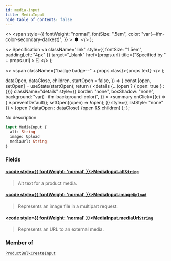 ```yaml
---
id: media-input
title: MediaInput
hide_table_of_contents: false
---
```


  <>
    <span
      style={{
        fontWeight: "normal",
        fontSize: ".5em",
        color: "var(--ifm-color-secondary-darkest)",
      }}
    >
      &nbsp;●&nbsp;
    </span>
  </>
);

  <>
    Specification
    <a
      className="link"
      style={{ fontSize: "1.5em", paddingLeft: "4px" }}
      target="\_blank"
      href={props.url}
      title={"Specified by " + props.url}
    >
      ⎘
    </a>
  </>
);

  <>
    <span className={"badge badge--" + props.class}>{props.text}</span>
  </>
);


  dataOpen,
  dataClose,
  children,
  startOpen = false,
}) => {
  const [open, setOpen] = useState(startOpen);
  return (
    <details
      {...(open ? { open: true } : {})}
      className="details"
      style={{
        border: "none",
        boxShadow: "none",
        background: "var(--ifm-background-color)",
      }}
    >
      <summary
        onClick={(e) => {
          e.preventDefault();
          setOpen((open) => !open);
        }}
        style={{ listStyle: "none" }}
      >
        {open ? dataOpen : dataClose}
      </summary>
      {open && children}
    </details>
  );
};

No description

```graphql
input MediaInput {
  alt: String
  image: Upload
  mediaUrl: String
}
```

### Fields

#### [<code style={{ fontWeight: 'normal' }}>MediaInput.<b>alt</b></code>](#)<Bullet />[`String`](../../../api-reference/miscellaneous/scalars/string) <Badge class="secondary" text="scalar"/>

> Alt text for a product media.

#### [<code style={{ fontWeight: 'normal' }}>MediaInput.<b>image</b></code>](#)<Bullet />[`Upload`](../../../api-reference/miscellaneous/scalars/upload) <Badge class="secondary" text="scalar"/>

> Represents an image file in a multipart request.

#### [<code style={{ fontWeight: 'normal' }}>MediaInput.<b>mediaUrl</b></code>](#)<Bullet />[`String`](../../../api-reference/miscellaneous/scalars/string) <Badge class="secondary" text="scalar"/>

> Represents an URL to an external media.

### Member of

[`ProductBulkCreateInput`](../../../api-reference/products/inputs/product-bulk-create-input) <Badge class="secondary" text="input"/>
